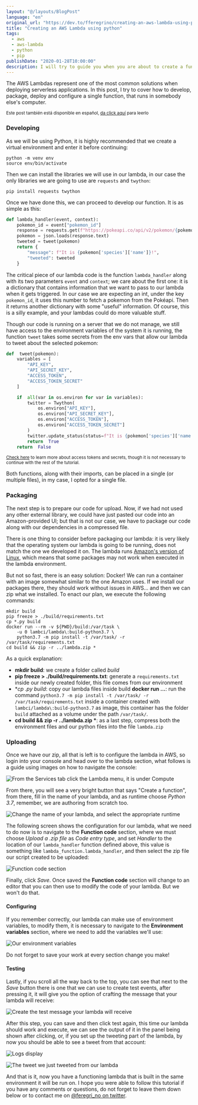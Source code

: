 ```yaml
---
layout: "@/layouts/BlogPost"
language: "en"
original_url: "https://dev.to/fferegrino/creating-an-aws-lambda-using-pipenv-2h4a"
title: "Creating an AWS Lambda using python"
tags: 
  - aws
  - aws-lambda
  - python
  - pip
publishDate: "2020-01-28T10:00:00"
description: I will try to guide you when you are about to create a function that operates under the serverless paradigm.
---
```

The AWS Lambdas represent one of the most common solutions when deploying serverless applications. In this post, I try to cover how to develop, package, deploy and configure a single function, that runs in somebody else's computer.

<small>Este post también está disponible en español, [da click aquí](https://dev.to/fferegrino/creando-una-lambda-en-aws-usando-pipenv-14mh) para leerlo</small>

### Developing

As we will be using Python, it is highly recommended that we create a virtual environment and enter it before continuing:

```shell
python -m venv env
source env/bin/activate
```

Then we can install the libraries we will use in our lambda, in our case the only libraries we are going to use are `requests` and `twython`:

```shell
pip install requests twython 
```

Once we have done this, we can proceed to develop our function. It is as simple as this:

```python
def lambda_handler(event, context):
    pokemon_id = event["pokemon_id"]
    response = requests.get(f"https://pokeapi.co/api/v2/pokemon/{pokemon_id}/")
    pokemon = json.loads(response.text)
    tweeted = tweet(pokemon)
    return {
        "message": f"It is {pokemon['species']['name']}!",
        "tweeted": tweeted
    }
```

The critical piece of our lambda code is the function `lambda_handler` along with its two parameters `event` and `context`; we care about the first one: it is a dictionary that contains information that we want to pass to our lambda when it gets triggered. In our case we are expecting an int, under the key `pokemon_id`, it uses this number to fetch a pokemon from the Pokéapi. Then it returns another dictionary with some "useful" information. Of course, this is a silly example, and your lambdas could do more valuable stuff.

Though our code is running on a server that we do not manage, we still have access to the environment variables of the system it is running, the function `tweet`  takes some secrets from the env vars that allow our lambda to tweet about the selected pokemon:

```python
def  tweet(pokemon):
    variables = [
        "API_KEY",
        "API_SECRET_KEY",
        "ACCESS_TOKEN",
        "ACCESS_TOKEN_SECRET"
    ]

    if  all(var in os.environ for var in variables):
        twitter = Twython(
            os.environ["API_KEY"],
            os.environ["API_SECRET_KEY"],
            os.environ["ACCESS_TOKEN"],
            os.environ["ACCESS_TOKEN_SECRET"]
        )
        twitter.update_status(status=f"It is {pokemon['species']['name']}!")
        return  True
    return  False
```
<small>[Check here](https://developer.twitter.com/en/docs/basics/authentication/oauth-1-0a/obtaining-user-access-tokens) to learn more about access tokens and secrets, though it is not necessary to continue with the rest of the tutorial.</small>

Both functions, along with their imports, can be placed in a single (or multiple files), in my case, I opted for a single file.

### Packaging

The next step is to prepare our code for upload. Now, if we had not used any other external library, we could have just pasted our code into an Amazon-provided UI; but that is not our case, we have to package our code along with our dependencies in a compressed file. 

There is one thing to consider before packaging our lambda: it is very likely that the operating system our lambda is going to be running, does not match the one we developed it on. The lambda runs [Amazon's version of Linux](https://aws.amazon.com/amazon-linux-ami/), which means that some packages may not work when executed in the lambda environment.

But not so fast, there is an easy solution: Docker! We can run a container with an image somewhat similar to the one Amazon uses. If we install our packages there, they should work without issues in AWS... and then we can zip what we installed. To enact our plan, we execute the following commands:

```shell
mkdir build
pip freeze > ./build/requirements.txt
cp *.py build
docker run --rm -v ${PWD}/build:/var/task \
    -u 0 lambci/lambda\:build-python3.7 \
    python3.7 -m pip install -t /var/task/ -r /var/task/requirements.txt
cd build && zip -r ../lambda.zip *
```
 As a quick explanation:
 
 - **mkdir build**: we create a folder called *build*  
 - **pip freeze > ./build/requirements.txt**: generate a `requirements.txt` inside our newly created folder, this file comes from our environment  
 - **cp *.py build**: copy our lambda files inside build
**docker run ...**: run the command `python3.7 -m pip install -t /var/task/ -r /var/task/requirements.txt` inside a container created with `lambci/lambda\:build-python3.7` as image, this container has the folder `build` attached as a volume under the path `/var/task/`.  
 - **cd build && zip -r ../lambda.zip \***: as a last step, compress both the environment files and our python files into the file `lambda.zip`

### Uploading

Once we have our zip, all that is left is to configure the lambda in AWS, so login into your console and head over to the lambda section, what follows is a guide using images on how to navigate the console:

![From the Services tab click the Lambda menu, it is under Compute](https://thepracticaldev.s3.amazonaws.com/i/qpq77qck8r1sfqfjipe3.png)

From there, you will see a very bright button that says "Create a function", from there, fill in the name of your lambda, and as runtime choose *Python 3.7*, remember, we are authoring from scratch too.

![Change the name of your lambda, and select the appropriate runtime](https://thepracticaldev.s3.amazonaws.com/i/gqfnf3z2rd1f0ybmw6ca.png)

The following screen shows the configuration for our lambda, what we need to do now is to navigate to the **Function code** section, where we must choose *Upload a .zip file* as *Code entry type*, and set *Handler* to the location of our `lambda_handler` function defined above, this value is something like `lambda_function.lambda_handler`, and then select the zip file our script created to be uploaded:


![Function code section](https://thepracticaldev.s3.amazonaws.com/i/m6apg8dajp743gort1f3.png)

Finally, click *Save*. Once saved the **Function code** section will change to an editor that you can then use to modify the code of your lambda. But we won't do that.

#### Configuring

If you remember correctly, our lambda can make use of environment variables, to modify them, it is necessary to navigate to the **Environment variables** section, where we need to add the variables we'll use:

![Our environment variables](https://thepracticaldev.s3.amazonaws.com/i/bjhqss38oiqryqjgl9g2.png)

Do not forget to save your work at every section change you make!

#### Testing
Lastly, if you scroll all the way back to the top, you can see that next to the *Save* button there is one that we can use to create test events, after pressing it, it will give you the option of crafting the message that your lambda will receive:

![Create the test message your lambda will receive](https://thepracticaldev.s3.amazonaws.com/i/4h117l40fu6dlfbg3s64.png)

After this step, you can save and then click test again, this time our lambda should work and execute, we can see the output of it in the panel being shown after clicking, or, if you set up the tweeting part of the lambda, by now you should be able to see a tweet from that account:

![Logs display](https://thepracticaldev.s3.amazonaws.com/i/dpu6v1zc6ttydkjzazj1.png)

![The tweet we just tweeted from our lambda](https://thepracticaldev.s3.amazonaws.com/i/3okqr3xxu062y9khz9oj.png)

And that is it, now you have a functioning lambda that is built in the same environment it will be run on. I hope you were able to follow this tutorial if you have any comments or questions, do not forget to leave them down below or to contact me on [@feregri_no on twitter](https://twitter.com/feregri_no/).
